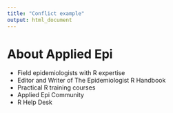 ```yaml
---
title: "Conflict example"
output: html_document
---
```


# About Applied Epi

 -  Field epidemiologists with R expertise
 -  Editor and Writer of The Epidemiologist R Handbook
 -  Practical R training courses
 -  Applied Epi Community 
 -  R Help Desk 